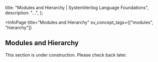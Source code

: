 
  title: "Modules and Hierarchy | SystemVerilog Language Foundations",
  description: "...",
};

<InfoPage
  title="Modules and Hierarchy"
  sv_concept_tags={["modules", "hierarchy"]}
>

  ## Modules and Hierarchy

  This section is under construction. Please check back later.

</InfoPage>